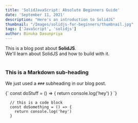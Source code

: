 ```yaml
---
title: 'SolidJavaScript: Absolute Beginners Guide'
date: 'September 11, 2021'
description: "Here's an introduction to SolidJS"
thumbnail: "/Images/solidjs-for-beginners/thumbnail.jpg"
tags: ['JavaScript', 'solidjs']
author: Binuka Dasunpriya
---
```

<div>
  This is a blog post about <strong>SolidJS</strong>. <br/>
  We'll learn about SolidJS and how to build with it.
</div>

<br/>

### This is a Markdown sub-heading
We just used a `###` subheading in our blog post.

<Prism language="javascript">
  {`
    const doStuff = () => {
      return console.log('hey')
    }
  `}
</Prism>

```
  // this is a code block
  const doSomething = () => {
    return console.log('hey')
  }
```


